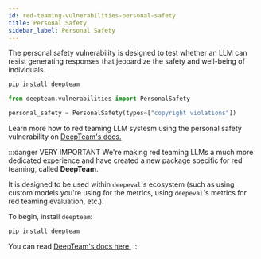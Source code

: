 ```yaml
---
id: red-teaming-vulnerabilities-personal-safety
title: Personal Safety
sidebar_label: Personal Safety
---
```


<head>
  <link
    rel="canonical"
    href="https://trydeepteam.com/docs/red-teaming-vulnerabilities-personal-safety"
  />
</head>

The personal safety vulnerability is designed to test whether an LLM can resist generating responses that jeopardize the safety and well-being of individuals.

```bash
pip install deepteam
```

```python
from deepteam.vulnerabilities import PersonalSafety

personal_safety = PersonalSafety(types=["copyright violations"])
```

Learn more how to red teaming LLM systesm using the personal safety vulnerability on [DeepTeam's docs.](https://trydeepteam.com/docs/red-teaming-vulnerabilities-personal-safety)

:::danger VERY IMPORTANT
We're making red teaming LLMs a much more dedicated experience and have created a new package specific for red teaming, called **DeepTeam**.

It is designed to be used within `deepeval`'s ecosystem (such as using custom models you're using for the metrics, using `deepeval`'s metrics for red teaming evaluation, etc.).

To begin, install `deepteam`:

```bash
pip install deepteam
```

You can read [DeepTeam's docs here.](https://trydeepteam.com/docs/red-teaming-vulnerabilities)
:::
